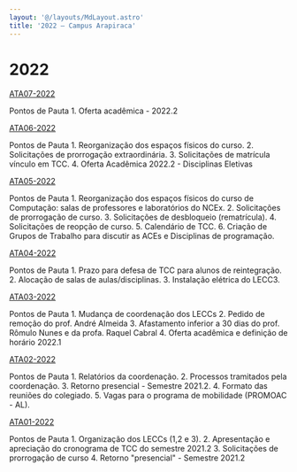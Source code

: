 ```yaml
---
layout: '@/layouts/MdLayout.astro'
title: '2022 — Campus Arapiraca'
---
```




2022
====










[ATA07-2022](/cpt/documentos/atas-do-colegiado-e-nde/colegiado/2022/copy6_of_ata_01_2022.pdf/view)

Pontos de Pauta 1. Oferta acadêmica - 2022.2





[ATA06-2022](/cpt/documentos/atas-do-colegiado-e-nde/colegiado/2022/copy5_of_ata_01_2022.pdf/view)

Pontos de Pauta 1. Reorganização dos espaços físicos do curso. 2. Solicitações de prorrogação extraordinária. 3. Solicitações de matrícula vínculo em TCC. 4. Oferta Acadêmica 2022.2 - Disciplinas Eletivas





[ATA05-2022](/cpt/documentos/atas-do-colegiado-e-nde/colegiado/2022/copy4_of_ata_01_2022.pdf/view)

Pontos de Pauta 1. Reorganização dos espaços físicos do curso de Computação: salas de professores e laboratórios do NCEx. 2. Solicitações de prorrogação de curso. 3. Solicitações de desbloqueio (rematrícula). 4. Solicitações de reopção de curso. 5. Calendário de TCC. 6. Criação de Grupos de Trabalho para discutir as ACEs e Disciplinas de programação.





[ATA04-2022](/cpt/documentos/atas-do-colegiado-e-nde/colegiado/2022/copy3_of_ata_01_2022.pdf/view)

Pontos de Pauta 1. Prazo para defesa de TCC para alunos de reintegração. 2. Alocação de salas de aulas/disciplinas. 3. Instalação elétrica do LECC3.





[ATA03-2022](/cpt/documentos/atas-do-colegiado-e-nde/colegiado/2022/copy2_of_ata_01_2022.pdf/view)

Pontos de Pauta 1. Mudança de coordenação dos LECCs 2. Pedido de remoção do prof. André Almeida 3. Afastamento inferior a 30 dias do prof. Rômulo Nunes e da profa. Raquel Cabral 4. Oferta acadêmica e definição de horário 2022.1





[ATA02-2022](/cpt/documentos/atas-do-colegiado-e-nde/colegiado/2022/copy_of_ata_01_2022.pdf/view)

Pontos de Pauta 1. Relatórios da coordenação. 2. Processos tramitados pela coordenação. 3. Retorno presencial - Semestre 2021.2. 4. Formato das reuniões do colegiado. 5. Vagas para o programa de mobilidade (PROMOAC - AL).





[ATA01-2022](/cpt/documentos/atas-do-colegiado-e-nde/colegiado/2022/ata_01_2022.pdf/view)

Pontos de Pauta 1. Organização dos LECCs (1,2 e 3). 2. Apresentação e apreciação do cronograma de TCC do semestre 2021.2 3. Solicitações de prorrogação de curso 4. Retorno "presencial" - Semestre 2021.2










